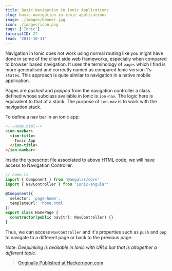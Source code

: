 ```yaml
---
title: Basic Navigation in Ionic Applications
slug: basic-navigation-in-ionic-applications
image: ./images/banner.jpg
icon: ./images/icon.png
tags: ['Ionic']
tutorialID: 27
lead: '2017-10-31'
---
```


Navigation in Ionic does not work using normal routing like you might have done in some of the client side web frameworks, especially when compared to browser based navigation. It uses the terminology of `pages` which I find is more generalised and correctly named as compared Ionic version 1's `states`. This approach is quite similar to navigation in a native mobile application.

Pages are _pushed_ and _popped_ from the navigation controller a class defined whose subclass available in Ionic is `ion-nav`. The logic here is equivalent to that of a stack. The purpose of `ion-nav` is to work with the navigation stack.

To define a nav bar in an ionic app:

```html
<!--Home.html-->
<ion-navbar>
  <ion-title>
    Ionic App
  </ion-title>
</ion-navbar>
```

Inside the typescript file associated to above HTML code, we will have access to Navigation Controller.

```ts
// home.ts
import { Component } from '@angular/core'
import { NavController } from 'ionic-angular'

@Component({
  selector: 'page-home',
  templateUrl: 'home.html'
})
export class HomePage {
  constructor(public navCtrl: NavController) {}
}
```

Thus, we can access `NavController` and it's properties such as `push` and `pop` to navigate to a different page or back to the previous page.

Note: _Deeplinking is available in Ionic with URLs but that is altogether a different topic._

> [Originally Published at Hackernoon.com](https://medium.com/hackernoon/https-medium-com-amanhimself-basic-navigation-in-ionic-applications-ecb199cdf15b)
